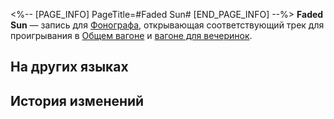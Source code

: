 <%-- [PAGE_INFO]
PageTitle=#Faded Sun#
[END_PAGE_INFO] --%>
{{Предмет Инфобокс
|id          = 210107
|Изображение = Предмет Faded Sun.png
|Тип         = Запись
|Инвентарь   = Ценные предметы
|Редкость    = 3
|Эффект      = 
|Описание    = Запись, которую можно воспроизвести на фонографе экспресса. Это может быть случайное приобретение или подарок от кого-то другого. Когда играет музыка, всплывают самые разные воспоминания: улыбки, встречи, прикосновения и волнение битвы. Может быть, поэтому, даже несмотря на стремительный прогресс общества, люди всё ещё собирают записи.<br />Текущая запись содержит трек Faded Sun.
}}
{{Описание|''Нет никаких существенных различий между сегодняшним Белобогом и минувшим. Единственная разница - ночи стали холоднее.''}}
'''Faded Sun''' — запись для [[Фонограф]]а, открывающая соответствующий трек для проигрывания в [[Общий вагон|Общем вагоне]] и [[Вагон для вечеринок|вагоне для вечеринок]].

==На других языках==
{{На других языках
|en   = "Faded Sun"
|zhs  = 《苍逝冷阳》
|zht  = 〈蒼逝冷陽〉
|ja   = 『消え逝く太陽』
|ko   = ≪식어가는 태양≫
|es   = Sol apagado
|fr   = «&nbsp;Faded Sun&nbsp;»
|ru   = Faded Sun
|th   = "Faded Sun"
|vi   = "Mặt Trời Mờ Nhạt"
|de   = „Verblasste Sonne“
|id   = "Faded Sun"
|pt   = "Faded Sun"
}}

==История изменений==
{{История изменений|3.5}}